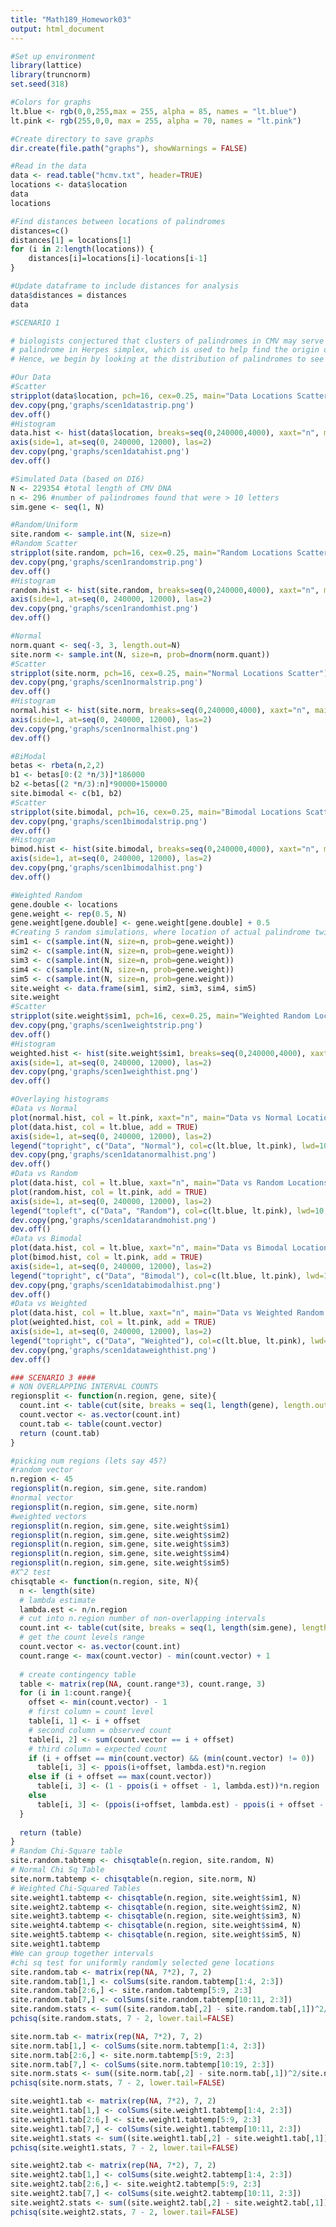 ```yaml
---
title: "Math189_Homework03"
output: html_document
---
```



```r
#Set up environment
library(lattice)
library(truncnorm)
set.seed(318)

#Colors for graphs
lt.blue <- rgb(0,0,255,max = 255, alpha = 85, names = "lt.blue")
lt.pink <- rgb(255,0,0, max = 255, alpha = 70, names = "lt.pink")

#Create directory to save graphs 
dir.create(file.path("graphs"), showWarnings = FALSE)

#Read in the data
data <- read.table("hcmv.txt", header=TRUE)
locations <- data$location
data
locations
```

```r
#Find distances between locations of palindromes
distances=c()
distances[1] = locations[1]
for (i in 2:length(locations)) { 
    distances[i]=locations[i]-locations[i-1]
}

#Update dataframe to include distances for analysis 
data$distances = distances
data


```

```r
#SCENARIO 1

# biologists conjectured that clusters of palindromes in CMV may serve the same role as the single long 
# palindrome in Herpes simplex, which is used to help find the origin of replication
# Hence, we begin by looking at the distribution of palindromes to see if we can make any observations about the type

#Our Data
#Scatter
stripplot(data$location, pch=16, cex=0.25, main="Data Locations Scatter")
dev.copy(png,'graphs/scen1datastrip.png')
dev.off()
#Histogram
data.hist <- hist(data$location, breaks=seq(0,240000,4000), xaxt="n", main="Data Locations Histogram", xlab="")
axis(side=1, at=seq(0, 240000, 12000), las=2)
dev.copy(png,'graphs/scen1datahist.png')
dev.off()

#Simulated Data (based on DI6)
N <- 229354 #total length of CMV DNA
n <- 296 #number of palindromes found that were > 10 letters
sim.gene <- seq(1, N)

#Random/Uniform
site.random <- sample.int(N, size=n) 
#Random Scatter
stripplot(site.random, pch=16, cex=0.25, main="Random Locations Scatter")
dev.copy(png,'graphs/scen1randomstrip.png')
dev.off()
#Histogram
random.hist <- hist(site.random, breaks=seq(0,240000,4000), xaxt="n", main="Random Locations Histogram", xlab="")
axis(side=1, at=seq(0, 240000, 12000), las=2)
dev.copy(png,'graphs/scen1randomhist.png')
dev.off()

#Normal
norm.quant <- seq(-3, 3, length.out=N)
site.norm <- sample.int(N, size=n, prob=dnorm(norm.quant))
#Scatter
stripplot(site.norm, pch=16, cex=0.25, main="Normal Locations Scatter")
dev.copy(png,'graphs/scen1normalstrip.png')
dev.off()
#Histogram
normal.hist <- hist(site.norm, breaks=seq(0,240000,4000), xaxt="n", main="Normal Locations Histogram", xlab="")
axis(side=1, at=seq(0, 240000, 12000), las=2)
dev.copy(png,'graphs/scen1normalhist.png')
dev.off()

#BiModal
betas <- rbeta(n,2,2)
b1 <- betas[0:(2 *n/3)]*186000
b2 <-betas[(2 *n/3):n]*90000+150000
site.bimodal <- c(b1, b2)
#Scatter
stripplot(site.bimodal, pch=16, cex=0.25, main="Bimodal Locations Scatter")
dev.copy(png,'graphs/scen1bimodalstrip.png')
dev.off()
#Histogram
bimod.hist <- hist(site.bimodal, breaks=seq(0,240000,4000), xaxt="n", main="Bimodal Locations Histogram", xlab="")
axis(side=1, at=seq(0, 240000, 12000), las=2)
dev.copy(png,'graphs/scen1bimodalhist.png')
dev.off()

#Weighted Random
gene.double <- locations
gene.weight <- rep(0.5, N)
gene.weight[gene.double] <- gene.weight[gene.double] + 0.5
#Creating 5 random simulations, where location of actual palindrome twice as likely to be picked
sim1 <- c(sample.int(N, size=n, prob=gene.weight))
sim2 <- c(sample.int(N, size=n, prob=gene.weight))
sim3 <- c(sample.int(N, size=n, prob=gene.weight))
sim4 <- c(sample.int(N, size=n, prob=gene.weight))
sim5 <- c(sample.int(N, size=n, prob=gene.weight))
site.weight <- data.frame(sim1, sim2, sim3, sim4, sim5)
site.weight
#Scatter
stripplot(site.weight$sim1, pch=16, cex=0.25, main="Weighted Random Locations Scatter")
dev.copy(png,'graphs/scen1weightstrip.png')
dev.off()
#Histogram
weighted.hist <- hist(site.weight$sim1, breaks=seq(0,240000,4000), xaxt="n", main="Weighted Random Locations Histogram", xlab="")
axis(side=1, at=seq(0, 240000, 12000), las=2)
dev.copy(png,'graphs/scen1weighthist.png')
dev.off()

#Overlaying histograms
#Data vs Normal
plot(normal.hist, col = lt.pink, xaxt="n", main="Data vs Normal Locations", xlab="") 
plot(data.hist, col = lt.blue, add = TRUE)
axis(side=1, at=seq(0, 240000, 12000), las=2)
legend("topright", c("Data", "Normal"), col=c(lt.blue, lt.pink), lwd=10, border="black")
dev.copy(png,'graphs/scen1datanormalhist.png')
dev.off()
#Data vs Random
plot(data.hist, col = lt.blue, xaxt="n", main="Data vs Random Locations", xlab="") 
plot(random.hist, col = lt.pink, add = TRUE)
axis(side=1, at=seq(0, 240000, 12000), las=2)
legend("topleft", c("Data", "Random"), col=c(lt.blue, lt.pink), lwd=10, border="black")
dev.copy(png,'graphs/scen1datarandmohist.png')
dev.off()
#Data vs Bimodal
plot(data.hist, col = lt.blue, xaxt="n", main="Data vs Bimodal Locations", xlab="") 
plot(bimod.hist, col = lt.pink, add = TRUE)
axis(side=1, at=seq(0, 240000, 12000), las=2)
legend("topright", c("Data", "Bimodal"), col=c(lt.blue, lt.pink), lwd=10, border="black")
dev.copy(png,'graphs/scen1databimodalhist.png')
dev.off()
#Data vs Weighted
plot(data.hist, col = lt.blue, xaxt="n", main="Data vs Weighted Random Locations", xlab="") 
plot(weighted.hist, col = lt.pink, add = TRUE)
axis(side=1, at=seq(0, 240000, 12000), las=2)
legend("topright", c("Data", "Weighted"), col=c(lt.blue, lt.pink), lwd=10, border="black")
dev.copy(png,'graphs/scen1dataweighthist.png')
dev.off()
```

```r
### SCENARIO 3 ####
# NON OVERLAPPING INTERVAL COUNTS
regionsplit <- function(n.region, gene, site){
  count.int <- table(cut(site, breaks = seq(1, length(gene), length.out=n.region+1), include.lowest=TRUE))
  count.vector <- as.vector(count.int)
  count.tab <- table(count.vector)
  return (count.tab)
}

#picking num regions (lets say 45?)
#random vector
n.region <- 45
regionsplit(n.region, sim.gene, site.random)
#normal vector
regionsplit(n.region, sim.gene, site.norm)
#weighted vectors 
regionsplit(n.region, sim.gene, site.weight$sim1)
regionsplit(n.region, sim.gene, site.weight$sim2)
regionsplit(n.region, sim.gene, site.weight$sim3)
regionsplit(n.region, sim.gene, site.weight$sim4)
regionsplit(n.region, sim.gene, site.weight$sim5)
#X^2 test
chisqtable <- function(n.region, site, N){
  n <- length(site)
  # lambda estimate
  lambda.est <- n/n.region
  # cut into n.region number of non-overlapping intervals
  count.int <- table(cut(site, breaks = seq(1, length(sim.gene), length.out=n.region+1), include.lowest=TRUE))
  # get the count levels range
  count.vector <- as.vector(count.int)
  count.range <- max(count.vector) - min(count.vector) + 1
  
  # create contingency table
  table <- matrix(rep(NA, count.range*3), count.range, 3)
  for (i in 1:count.range){
    offset <- min(count.vector) - 1
    # first column = count level
    table[i, 1] <- i + offset
    # second column = observed count
    table[i, 2] <- sum(count.vector == i + offset)
    # third column = expected count
    if (i + offset == min(count.vector) && (min(count.vector) != 0))
      table[i, 3] <- ppois(i+offset, lambda.est)*n.region
    else if (i + offset == max(count.vector))
      table[i, 3] <- (1 - ppois(i + offset - 1, lambda.est))*n.region
    else
      table[i, 3] <- (ppois(i+offset, lambda.est) - ppois(i + offset - 1, lambda.est))*n.region
  }
  
  return (table)
}
# Random Chi-Square table
site.random.tabtemp <- chisqtable(n.region, site.random, N)
# Normal Chi Sq Table
site.norm.tabtemp <- chisqtable(n.region, site.norm, N)
# Weighted Chi-Squared Tables
site.weight1.tabtemp <- chisqtable(n.region, site.weight$sim1, N)
site.weight2.tabtemp <- chisqtable(n.region, site.weight$sim2, N)
site.weight3.tabtemp <- chisqtable(n.region, site.weight$sim3, N)
site.weight4.tabtemp <- chisqtable(n.region, site.weight$sim4, N)
site.weight5.tabtemp <- chisqtable(n.region, site.weight$sim5, N)
site.weight1.tabtemp
#We can group together intervals 
#chi sq test for uniformly randomly selected gene locations
site.random.tab <- matrix(rep(NA, 7*2), 7, 2)
site.random.tab[1,] <- colSums(site.random.tabtemp[1:4, 2:3])
site.random.tab[2:6,] <- site.random.tabtemp[5:9, 2:3]
site.random.tab[7,] <- colSums(site.random.tabtemp[10:11, 2:3])
site.random.stats <- sum((site.random.tab[,2] - site.random.tab[,1])^2/site.random.tab[,2])
pchisq(site.random.stats, 7 - 2, lower.tail=FALSE)

site.norm.tab <- matrix(rep(NA, 7*2), 7, 2)
site.norm.tab[1,] <- colSums(site.norm.tabtemp[1:4, 2:3])
site.norm.tab[2:6,] <- site.norm.tabtemp[5:9, 2:3]
site.norm.tab[7,] <- colSums(site.norm.tabtemp[10:19, 2:3])
site.norm.stats <- sum((site.norm.tab[,2] - site.norm.tab[,1])^2/site.norm.tab[,2])
pchisq(site.norm.stats, 7 - 2, lower.tail=FALSE)

site.weight1.tab <- matrix(rep(NA, 7*2), 7, 2)
site.weight1.tab[1,] <- colSums(site.weight1.tabtemp[1:4, 2:3])
site.weight1.tab[2:6,] <- site.weight1.tabtemp[5:9, 2:3]
site.weight1.tab[7,] <- colSums(site.weight1.tabtemp[10:11, 2:3])
site.weight1.stats <- sum((site.weight1.tab[,2] - site.weight1.tab[,1])^2/site.weight1.tab[,2])
pchisq(site.weight1.stats, 7 - 2, lower.tail=FALSE)

site.weight2.tab <- matrix(rep(NA, 7*2), 7, 2)
site.weight2.tab[1,] <- colSums(site.weight2.tabtemp[1:4, 2:3])
site.weight2.tab[2:6,] <- site.weight2.tabtemp[5:9, 2:3]
site.weight2.tab[7,] <- colSums(site.weight2.tabtemp[10:11, 2:3])
site.weight2.stats <- sum((site.weight2.tab[,2] - site.weight2.tab[,1])^2/site.weight2.tab[,2])
pchisq(site.weight2.stats, 7 - 2, lower.tail=FALSE)
```